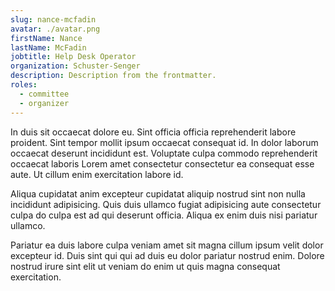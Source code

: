 ```yaml
---
slug: nance-mcfadin
avatar: ./avatar.png
firstName: Nance
lastName: McFadin
jobtitle: Help Desk Operator
organization: Schuster-Senger
description: Description from the frontmatter.
roles:
  - committee
  - organizer
---
```


In duis sit occaecat dolore eu. Sint officia officia reprehenderit labore
proident. Sint tempor mollit ipsum occaecat consequat id. In dolor laborum
occaecat deserunt incididunt est. Voluptate culpa commodo reprehenderit occaecat
laboris Lorem amet consectetur consectetur ea consequat esse aute. Ut cillum
enim exercitation labore id.

Aliqua cupidatat anim excepteur cupidatat aliquip nostrud sint non nulla
incididunt adipisicing. Quis duis ullamco fugiat adipisicing aute consectetur
culpa do culpa est ad qui deserunt officia. Aliqua ex enim duis nisi pariatur
ullamco.

Pariatur ea duis labore culpa veniam amet sit magna cillum ipsum velit dolor
excepteur id. Duis sint qui qui ad duis eu dolor pariatur nostrud enim. Dolore
nostrud irure sint elit ut veniam do enim ut quis magna consequat exercitation.
